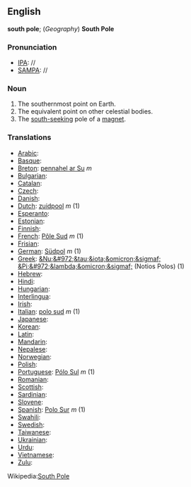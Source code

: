 ==English==
'''south pole'''; (''Geography'') '''South Pole'''

===Pronunciation===

*[[IPA]]: //
*[[SAMPA]]: //


===Noun===

#The southernmost point on Earth.
#The equivalent point on other celestial bodies.
#The [[south-seeking]] pole of a [[magnet]].

===Translations===

*[[Arabic]]:
*[[Basque]]:
*[[Breton]]: [[pennahel ar Su]] ''m''
*[[Bulgarian]]:
*[[Catalan]]:
*[[Czech]]:
*[[Danish]]:
*[[Dutch]]: [[zuidpool]] ''m'' (1)
*[[Esperanto]]:
*[[Estonian]]:
*[[Finnish]]:
*[[French]]: [[Pôle Sud]] ''m'' (1)
*[[Frisian]]:
*[[German]]: [[Südpol]] ''m'' (1)
*[[Greek]]: [[&Nu;&#972;&tau;&iota;&omicron;&sigmaf; &Pi;&#972;&lambda;&omicron;&sigmaf;]] (Notios Polos) (1)
*[[Hebrew]]:
*[[Hindi]]:
*[[Hungarian]]:
*[[Interlingua]]:
*[[Irish]]:
*[[Italian]]: [[polo sud]] ''m'' (1)
*[[Japanese]]:
*[[Korean]]:
*[[Latin]]:
*[[Mandarin]]:
*[[Nepalese]]:
*[[Norwegian]]:
*[[Polish]]:
*[[Portuguese]]: [[Pólo Sul]] ''m'' (1)
*[[Romanian]]:
*[[Scottish]]:
*[[Sardinian]]:
*[[Slovene]]:
*[[Spanish]]: [[Polo Sur]] ''m'' (1)
*[[Swahili]]:
*[[Swedish]]:
*[[Taiwanese]]:
*[[Ukrainian]]:
*[[Urdu]]:
*[[Vietnamese]]:
*[[Zulu]]:

Wikipedia:[[wikipedia:en:South Pole|South Pole]]